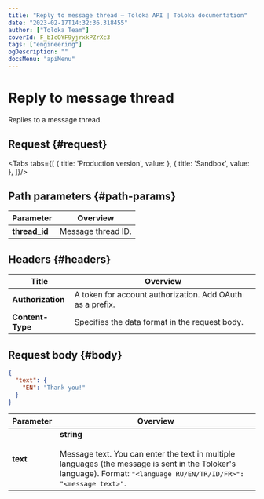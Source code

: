 ```yaml
---
title: "Reply to message thread — Toloka API | Toloka documentation"
date: "2023-02-17T14:32:36.318455"
author: ["Toloka Team"]
coverId: F_bIcOYF9yjrxkPZrXc3
tags: ["engineering"]
ogDescription: ""
docsMenu: "apiMenu"
---
```



# Reply to message thread

<Announce/>

Replies to a message thread.

## Request {#request}

<Tabs tabs={[
  { title: 'Production version', value: <ReplyMessageList1/> },
  { title: 'Sandbox', value: <ReplyMessageList2/> },
]}/>

## Path parameters {#path-params}

Parameter | Overview
----- | -----
**thread_id** | Message thread ID.

## Headers {#headers}

Title | Overview
----- | -----
**Authorization** | A token for account authorization. Add OAuth as a prefix.
**Content-Type** | Specifies the data format in the request body.

## Request body {#body}

```json
{
  "text": {
    "EN": "Thank you!"
  }
}
```

Parameter | Overview
----- | -----
**text** | **string**<br/><br/>Message text. You can enter the text in multiple languages (the message is sent in the Toloker's language). Format: `"<language RU/EN/TR/ID/FR>": "<message text>"`.

<ContactGuideSupport/>